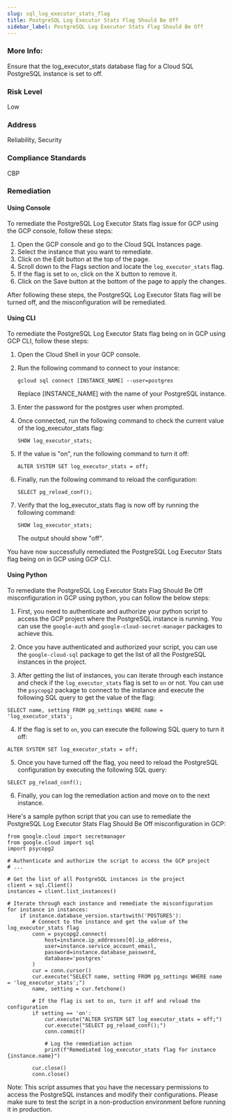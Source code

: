 ```yaml
---
slug: sql_log_executor_stats_flag
title: PostgreSQL Log Executor Stats Flag Should Be Off
sidebar_label: PostgreSQL Log Executor Stats Flag Should Be Off
---
```


### More Info:

Ensure that the log_executor_stats database flag for a Cloud SQL PostgreSQL instance is set to off.

### Risk Level

Low

### Address

Reliability, Security

### Compliance Standards

CBP
### Remediation

#### Using Console

To remediate the PostgreSQL Log Executor Stats flag issue for GCP using the GCP console, follow these steps:

1. Open the GCP console and go to the Cloud SQL Instances page.
2. Select the instance that you want to remediate.
3. Click on the Edit button at the top of the page.
4. Scroll down to the Flags section and locate the `log_executor_stats` flag.
5. If the flag is set to `on`, click on the X button to remove it.
6. Click on the Save button at the bottom of the page to apply the changes.

After following these steps, the PostgreSQL Log Executor Stats flag will be turned off, and the misconfiguration will be remediated.

#### Using CLI

To remediate the PostgreSQL Log Executor Stats flag being on in GCP using GCP CLI, follow these steps:

1. Open the Cloud Shell in your GCP console.

2. Run the following command to connect to your instance: 

   `gcloud sql connect [INSTANCE_NAME] --user=postgres`

   Replace [INSTANCE_NAME] with the name of your PostgreSQL instance.

3. Enter the password for the postgres user when prompted.

4. Once connected, run the following command to check the current value of the log_executor_stats flag: 

   `SHOW log_executor_stats;`

5. If the value is "on", run the following command to turn it off: 

   `ALTER SYSTEM SET log_executor_stats = off;`

6. Finally, run the following command to reload the configuration: 

   `SELECT pg_reload_conf();`

7. Verify that the log_executor_stats flag is now off by running the following command: 

   `SHOW log_executor_stats;`

   The output should show "off".

You have now successfully remediated the PostgreSQL Log Executor Stats flag being on in GCP using GCP CLI.

#### Using Python

To remediate the PostgreSQL Log Executor Stats Flag Should Be Off misconfiguration in GCP using python, you can follow the below steps:

1. First, you need to authenticate and authorize your python script to access the GCP project where the PostgreSQL instance is running. You can use the `google-auth` and `google-cloud-secret-manager` packages to achieve this.

2. Once you have authenticated and authorized your script, you can use the `google-cloud-sql` package to get the list of all the PostgreSQL instances in the project.

3. After getting the list of instances, you can iterate through each instance and check if the `log_executor_stats` flag is set to `on` or not. You can use the `psycopg2` package to connect to the instance and execute the following SQL query to get the value of the flag:

```
SELECT name, setting FROM pg_settings WHERE name = 'log_executor_stats';
```

4. If the flag is set to `on`, you can execute the following SQL query to turn it off:

```
ALTER SYSTEM SET log_executor_stats = off;
```

5. Once you have turned off the flag, you need to reload the PostgreSQL configuration by executing the following SQL query:

```
SELECT pg_reload_conf();
```

6. Finally, you can log the remediation action and move on to the next instance.

Here's a sample python script that you can use to remediate the PostgreSQL Log Executor Stats Flag Should Be Off misconfiguration in GCP:

```
from google.cloud import secretmanager
from google.cloud import sql
import psycopg2

# Authenticate and authorize the script to access the GCP project
# ...

# Get the list of all PostgreSQL instances in the project
client = sql.Client()
instances = client.list_instances()

# Iterate through each instance and remediate the misconfiguration
for instance in instances:
    if instance.database_version.startswith('POSTGRES'):
        # Connect to the instance and get the value of the log_executor_stats flag
        conn = psycopg2.connect(
            host=instance.ip_addresses[0].ip_address,
            user=instance.service_account_email,
            password=instance.database_password,
            database='postgres'
        )
        cur = conn.cursor()
        cur.execute("SELECT name, setting FROM pg_settings WHERE name = 'log_executor_stats';")
        name, setting = cur.fetchone()

        # If the flag is set to on, turn it off and reload the configuration
        if setting == 'on':
            cur.execute("ALTER SYSTEM SET log_executor_stats = off;")
            cur.execute("SELECT pg_reload_conf();")
            conn.commit()

            # Log the remediation action
            print(f"Remediated log_executor_stats flag for instance {instance.name}")
        
        cur.close()
        conn.close()
```

Note: This script assumes that you have the necessary permissions to access the PostgreSQL instances and modify their configurations. Please make sure to test the script in a non-production environment before running it in production.



